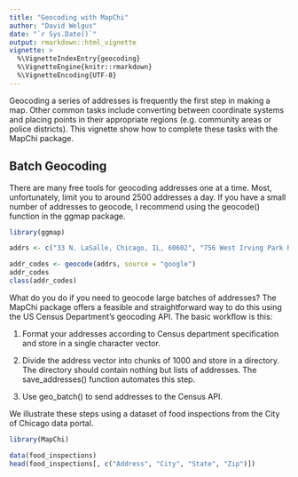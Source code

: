 ```yaml
---
title: "Geocoding with MapChi"
author: "David Welgus"
date: "`r Sys.Date()`"
output: rmarkdown::html_vignette
vignette: >
  %\VignetteIndexEntry{geocoding}
  %\VignetteEngine{knitr::rmarkdown}
  %\VignetteEncoding{UTF-8}
---
```


Geocoding a series of addresses is frequently the first step in making a map. Other common tasks include converting between coordinate systems and placing points in their appropriate regions (e.g. community areas or police districts). This vignette show how to complete these tasks with the MapChi package. 

## Batch Geocoding

There are many free tools for geocoding addresses one at a time. Most, unfortunately, limit you to around 2500 addresses a day. If you have a small number of addresses to geocode, I recommend using the geocode() function in the ggmap package. 

```r
library(ggmap)

addrs <- c("33 N. LaSalle, Chicago, IL, 60602", "756 West Irving Park Rd., Chicago, IL, 60613")

addr_codes <- geocode(addrs, source = "google")
addr_codes
class(addr_codes)
```

What do you do if you need to geocode large batches of addresses? The MapChi package offers a feasible and straightforward way to do this using the US Census Department's geocoding API. The basic workflow is this:

1. Format your addresses according to Census department specification and store in a single character vector. 

2. Divide the address vector into chunks of 1000 and store in a directory. The directory should contain nothing but lists of addresses. The save_addresses() function automates this step.  

3. Use geo_batch() to send addresses to the Census API. 

We illustrate these steps using a dataset of food inspections from the City of Chicago data portal. 

```r
library(MapChi)

data(food_inspections)
head(food_inspections[, c("Address", "City", "State", "Zip")])
```
